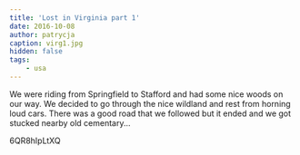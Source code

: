 ```yaml
---
title: 'Lost in Virginia part 1'
date: 2016-10-08
author: patrycja
caption: virg1.jpg
hidden: false
tags: 
    - usa
---
```


We were riding from Springfield to Stafford and had some nice woods on our way. We decided to go through the nice wildland and rest from horning loud cars. There was a good road that we followed but it ended and we got stucked nearby old cementary... 

<youtube>6QR8hIpLtXQ</youtube>


